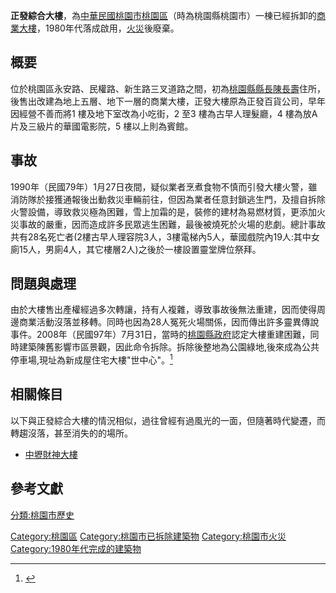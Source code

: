 '''正發綜合大樓'''，為[[中華民國|中華民國]][[桃園市|桃園市]][[桃園區|桃園區]]（時為桃園縣桃園市）一棟已經拆卸的[[商業大樓|商業大樓]]，1980年代落成啟用，[[火災|火災]]後廢棄。

== 概要 ==
位於桃園區永安路、民權路、新生路三叉道路之間，初為[[桃園縣縣長|桃園縣縣長]][[陳長壽_(1905年)|陳長壽]]住所，後售出改建為地上五層、地下一層的商業大樓，正發大樓原為正發百貨公司，早年因經營不善而將1 樓及地下室改為小吃街，2 至3 樓為古早人理髮廳，4 樓為放A 片及三級片的華國電影院，5 樓以上則為賓館。

== 事故 ==
1990年（民國79年）1月27日夜間，疑似業者烹煮食物不慎而引發大樓火警，雖消防隊於接獲通報後出動救災車輛前往，但因為業者任意封鎖逃生門，及擅自拆除火警設備，導致救災極為困難，雪上加霜的是，裝修的建材為易燃材質，更添加火災事故的嚴重，因而造成許多民眾逃生困難，最後被燒死於火場的悲劇。總計事故共有28名死亡者(2樓古早人理容院3人，3樓電梯內5人，華國戲院內19人:其中女廁15人，男廁4人，其它樓層2人)之後於一樓設置靈堂牌位祭拜。

== 問題與處理 ==
由於大樓售出產權經過多次轉讓，持有人複雜，導致事故後無法重建，因而使得周邊商業活動沒落並移轉。同時也因為28人冤死火場關係，因而傳出許多靈異傳說事件。2008年（民國97年）7月31日，當時的[[桃園縣政府|桃園縣政府]]認定大樓重建困難，同時建築陳舊影響市區景觀，因此命令拆除。拆除後整地為公園綠地,後來成為公共停車場,現址為新成屋住宅大樓"世中心"。<ref>{{cite news |title=浴火重生1｜28命猛鬼樓砍掉曬12年 新樓站1字頭2年賣光 (台語片) ｜ 蘋果新聞網 ｜ 蘋果日報 |url=https://tw.appledaily.com/property/20200918/GMAXIOICMRCZFLOKKWYOCX37VE/ |accessdate=2021-07-06 |work=蘋果新聞網 |language=zh-tw |archive-date=2021-07-11 |archive-url=https://web.archive.org/web/20210711085332/https://tw.appledaily.com/property/20200918/GMAXIOICMRCZFLOKKWYOCX37VE/ |dead-url=no }}</ref>

== 相關條目 == 
以下與正發綜合大樓的情況相似，過往曾經有過風光的一面，但隨著時代變遷，而轉趨沒落，甚至消失的的場所。
*[[中壢財神大樓|中壢財神大樓]]

==參考文獻==
{{reflist|refs=

}}

[[分類:桃園市歷史|分類:桃園市歷史]]
[[Category:桃園區|Category:桃園區]]
[[Category:桃園市已拆除建築物|Category:桃園市已拆除建築物]]
[[Category:桃園市火災|Category:桃園市火災]]
[[Category:1980年代完成的建築物|Category:1980年代完成的建築物]]
